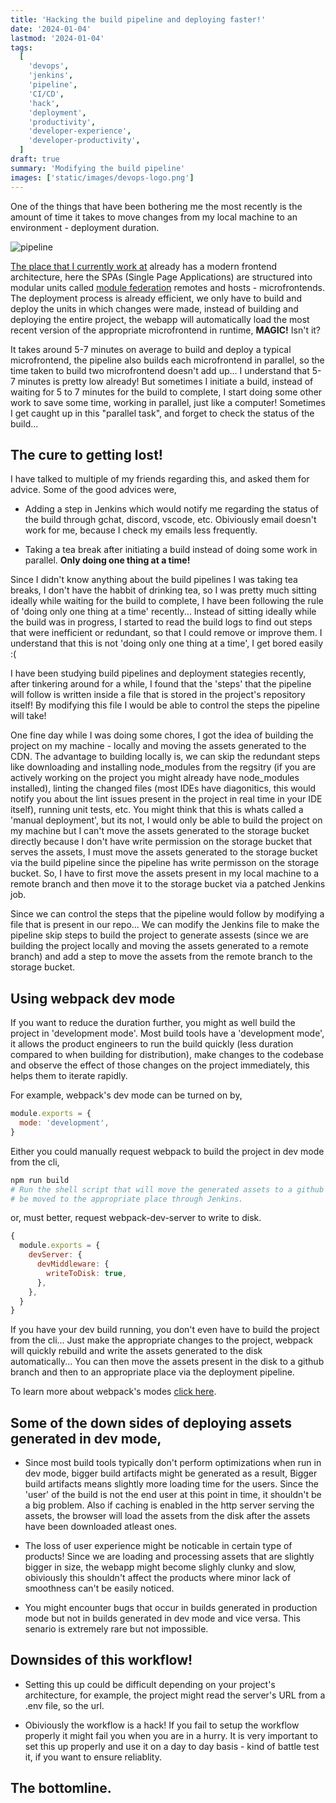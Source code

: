 ```yaml
---
title: 'Hacking the build pipeline and deploying faster!'
date: '2024-01-04'
lastmod: '2024-01-04'
tags:
  [
    'devops',
    'jenkins',
    'pipeline',
    'CI/CD',
    'hack',
    'deployment',
    'productivity',
    'developer-experience',
    'developer-productivity',
  ]
draft: true
summary: 'Modifying the build pipeline'
images: ['static/images/devops-logo.png']
---
```


One of the things that have been bothering me the most recently is the amount of
time it takes to move changes from my local machine to an environment -
deployment duration.

![pipeline](/static/images/pipeline.jpg)

[The place that I currently work at]() already has a modern frontend
architecture, here the SPAs (Single Page Applications) are structured into
modular units called
[module federation](https://webpack.js.org/concepts/module-federation/) remotes
and hosts - microfrontends. The deployment process is already efficient, we only
have to build and deploy the units in which changes were made, instead of
building and deploying the entire project, the webapp will automatically load
the most recent version of the appropriate microfrontend in runtime, **MAGIC!**
Isn't it?

It takes around 5-7 minutes on average to build and deploy a typical
microfrontend, the pipeline also builds each microfrontend in parallel, so the
time taken to build two microfrontend doesn't add up... I understand that 5-7
minutes is pretty low already! But sometimes I initiate a build, instead of
waiting for 5 to 7 minutes for the build to complete, I start doing some other
work to save some time, working in parallel, just like a computer! Sometimes I
get caught up in this "parallel task", and forget to check the status of the
build...

## The cure to getting lost!

I have talked to multiple of my friends regarding this, and asked them for
advice. Some of the good advices were,

- Adding a step in Jenkins which would notify me regarding the status of the
  build through gchat, discord, vscode, etc. Obiviously email doesn't work for
  me, because I check my emails less frequently.

- Taking a tea break after initiating a build instead of doing some work in
  parallel. **Only doing one thing at a time!**

Since I didn't know anything about the build pipelines I was taking tea breaks,
I don't have the habbit of drinking tea, so I was pretty much sitting ideally
while waiting for the build to complete, I have been following the rule of
'doing only one thing at a time' recently... Instead of sitting ideally while
the build was in progress, I started to read the build logs to find out steps
that were inefficient or redundant, so that I could remove or improve them. I
understand that this is not 'doing only one thing at a time', I get bored easily
:(

I have been studying build pipelines and deployment stategies recently, after
tinkering around for a while, I found that the 'steps' that the pipeline will
follow is written inside a file that is stored in the project's repository
itself! By modifying this file I would be able to control the steps the pipeline
will take!

One fine day while I was doing some chores, I got the idea of building the
project on my machine - locally and moving the assets generated to the CDN. The
advantage to building locally is, we can skip the redundant steps like
downloading and installing node_modules from the regsitry (if you are actively
working on the project you might already have node_modules installed), linting
the changed files (most IDEs have diagonitics, this would notify you about the
lint issues present in the project in real time in your IDE itself), running
unit tests, etc. You might think that this is whats called a 'manual
deployment', but its not, I would only be able to build the project on my
machine but I can't move the assets generated to the storage bucket directly
because I don't have write permission on the storage bucket that serves the
assets, I must move the assets generated to the storage bucket via the build
pipeline since the pipeline has write permisson on the storage bucket. So, I
have to first move the assets present in my local machine to a remote branch and
then move it to the storage bucket via a patched Jenkins job.

Since we can control the steps that the pipeline would follow by modifying a
file that is present in our repo... We can modify the Jenkins file to make the
pipeline skip steps to build the project to generate assests (since we are
building the project locally and moving the assets generated to a remote branch)
and add a step to move the assets from the remote branch to the storage bucket.

## Using webpack dev mode

If you want to reduce the duration further, you might as well build the project
in 'development mode'. Most build tools have a 'development mode', it allows the
product engineers to run the build quickly (less duration compared to when
building for distribution), make changes to the codebase and observe the effect
of those changes on the project immediately, this helps them to iterate rapidly.

For example, webpack's dev mode can be turned on by,

```js
module.exports = {
  mode: 'development',
}
```

Either you could manually request webpack to build the project in dev mode from
the cli,

```bash
npm run build
# Run the shell script that will move the generated assets to a github branch. The assets then would
# be moved to the appropriate place through Jenkins.
```

or, must better, request webpack-dev-server to write to disk.

```js
{
  module.exports = {
    devServer: {
      devMiddleware: {
        writeToDisk: true,
      },
    },
  }
}
```

If you have your dev build running, you don't even have to build the project
from the cli... Just make the appropriate changes to the project, webpack will
quickly rebuild and write the assets generated to the disk automatically... You
can then move the assets present in the disk to a github branch and then to an
appropriate place via the deployment pipeline.

To learn more about webpack's modes
[click here](https://webpack.js.org/configuration/mode/).

## Some of the down sides of deploying assets generated in dev mode,

- Since most build tools typically don't perform optimizations when run in dev
  mode, bigger build artifacts might be generated as a result, Bigger build
  artifacts means slightly more loading time for the users. Since the 'user' of
  the build is not the end user at this point in time, it shouldn't be a big
  problem. Also if caching is enabled in the http server serving the assets, the
  browser will load the assets from the disk after the assets have been
  downloaded atleast ones.

- The loss of user experience might be noticable in certain type of products!
  Since we are loading and processing assets that are slightly bigger in size,
  the webapp might become slighly clunky and slow, obiviously this shouldn't
  affect the products where minor lack of smoothness can't be easily noticed.

- You might encounter bugs that occur in builds generated in production mode but
  not in builds generated in dev mode and vice versa. This senario is extremely
  rare but not impossible.

## Downsides of this workflow!

- Setting this up could be difficult depending on your project's architecture,
  for example, the project might read the server's URL from a .env file, so the
  url.

- Obiviously the workflow is a hack! If you fail to setup the workflow properly
  it might fail you when you are in a hurry. It is very important to set this up
  properly and use it on a day to day basis - kind of battle test it, if you
  want to ensure reliablity.

## The bottomline.

